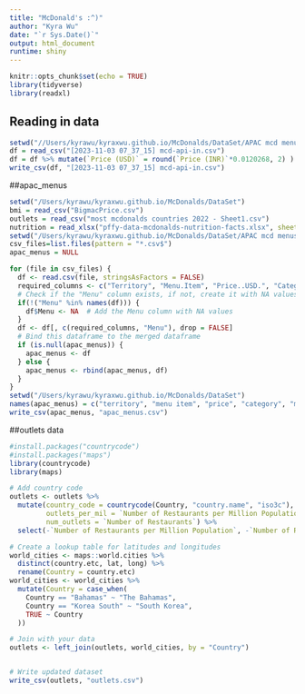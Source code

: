 ```yaml
---
title: "McDonald's :^)"
author: "Kyra Wu"
date: "`r Sys.Date()`"
output: html_document
runtime: shiny
---
```


```r
knitr::opts_chunk$set(echo = TRUE)
library(tidyverse)
library(readxl)
```
## Reading in data

```r
setwd("//Users/kyrawu/kyraxwu.github.io/McDonalds/DataSet/APAC mcd menus")
df = read_csv("[2023-11-03 07_37_15] mcd-api-in.csv")
df = df %>% mutate(`Price (USD)` = round(`Price (INR)`*0.0120268, 2) ) #fixing calculation error in data
write_csv(df, "[2023-11-03 07_37_15] mcd-api-in.csv")
```

##apac_menus
```r
setwd("/Users/kyrawu/kyraxwu.github.io/McDonalds/DataSet")
bmi = read_csv("BigmacPrice.csv")
outlets = read_csv("most mcdonalds countries 2022 - Sheet1.csv")
nutrition = read_xlsx("pffy-data-mcdonalds-nutrition-facts.xlsx", sheet = 1)
setwd("/Users/kyrawu/kyraxwu.github.io/McDonalds/DataSet/APAC mcd menus")
csv_files=list.files(pattern = "*.csv$")
apac_menus = NULL

for (file in csv_files) {
  df <- read.csv(file, stringsAsFactors = FALSE)
  required_columns <- c("Territory", "Menu.Item", "Price..USD.", "Category")
  # Check if the "Menu" column exists, if not, create it with NA values
  if(!("Menu" %in% names(df))) {
    df$Menu <- NA  # Add the Menu column with NA values
  }
  df <- df[, c(required_columns, "Menu"), drop = FALSE]
  # Bind this dataframe to the merged dataframe
  if (is.null(apac_menus)) {
    apac_menus <- df
  } else {
    apac_menus <- rbind(apac_menus, df)
  }
}
setwd("/Users/kyrawu/kyraxwu.github.io/McDonalds/DataSet")
names(apac_menus) = c("territory", "menu item", "price", "category", "menu")
write_csv(apac_menus, "apac_menus.csv")

```

##outlets data
```r
#install.packages("countrycode")
#install.packages("maps")
library(countrycode)
library(maps)

# Add country code
outlets <- outlets %>%
  mutate(country_code = countrycode(Country, "country.name", "iso3c"),
         outlets_per_mil = `Number of Restaurants per Million Population`,
         num_outlets = `Number of Restaurants`) %>%
  select(-`Number of Restaurants per Million Population`, -`Number of Restaurants`)

# Create a lookup table for latitudes and longitudes
world_cities <- maps::world.cities %>%
  distinct(country.etc, lat, long) %>%
  rename(Country = country.etc)
world_cities <- world_cities %>%
  mutate(Country = case_when(
    Country == "Bahamas" ~ "The Bahamas",
    Country == "Korea South" ~ "South Korea",
    TRUE ~ Country
  ))

# Join with your data
outlets <- left_join(outlets, world_cities, by = "Country")


# Write updated dataset
write_csv(outlets, "outlets.csv")
```






